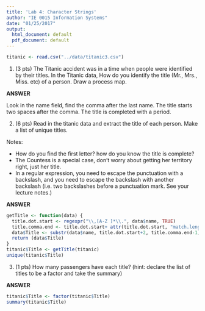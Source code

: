 ```yaml
---
title: 'Lab 4: Character Strings'
author: "IE 0015 Information Systems"
date: "01/25/2017"
output:
  html_document: default
  pdf_document: default
---
```


```r
titanic <- read.csv("../data/titanic3.csv")
```
1.  (3 pts) The Titanic accident was in a time when people were identified by their titles. In the Titanic data, How do you identify the title (Mr., Mrs., Miss. etc) of a person. Draw a process map.

**ANSWER**

Look in the name field, find the comma after the last name.
The title starts two spaces after the comma.
The title is completed with a period.

2.  (6 pts) Read in the titanic data and extract the title of each person.  Make a list of unique titles.

  Notes:
  
  - How do you find the first letter? how do you know the title is complete? 
  - The Countess is a special case, don't worry about getting her territory right, just her title.
  - In a regular expression, you need to escape the punctuation with a backslash, and you need to escape the backslash with another backslash (i.e. two backslashes before a punctuation mark. See your lecture notes.)
  
  
**ANSWER**

```r
getTitle <- function(data) {
  title.dot.start <- regexpr("\\,[A-Z ]*\\.", data$name, TRUE)
  title.comma.end <- title.dot.start+ attr(title.dot.start, "match.length")
  data$Title <- substr(data$name, title.dot.start+2, title.comma.end-1)
  return (data$Title)
}  
titanic$Title <- getTitle(titanic)
unique(titanic$Title)  
```

3.  (1 pts) How many passengers have each title? (hint: declare the list of titles to be a factor and take the summary)

**ANSWER**

```r
titanic$Title <- factor(titanic$Title)
summary(titanic$Title)
```

